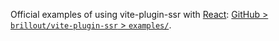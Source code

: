 Official examples of using vite-plugin-ssr with [React](https://reactjs.org/): [GitHub > `brillout/vite-plugin-ssr` > `examples/`](https://github.com/brillout/vite-plugin-ssr/tree/main/examples).
